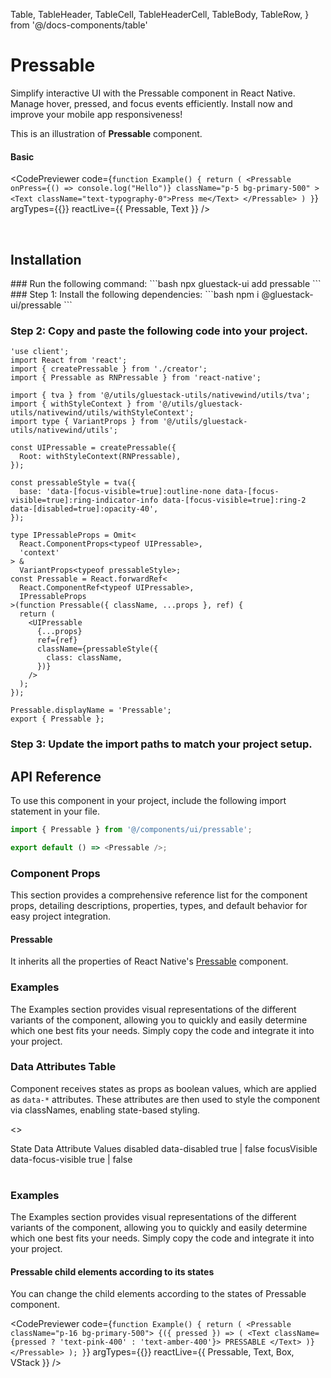 
  Table,
  TableHeader,
  TableCell,
  TableHeaderCell,
  TableBody,
  TableRow,
} from '@/docs-components/table'

# Pressable

Simplify interactive UI with the Pressable component in React Native. Manage hover, pressed, and focus events efficiently. Install now and improve your mobile app responsiveness!



This is an illustration of **Pressable** component.

  #### Basic

  
  
  <CodePreviewer
  code={`function Example() {
  return (
    <Pressable
      onPress={() => console.log("Hello")}
      className="p-5 bg-primary-500"
    >
      <Text className="text-typography-0">Press me</Text>
    </Pressable>
  )
}`}
  argTypes={{}}
  reactLive={{ Pressable, Text }}
/>

<br />

## Installation

<Tabs>
<TabItem label="CLI">
### Run the following command:
  ```bash
  npx gluestack-ui add pressable
  ```
</TabItem>
<TabItem label="Manual">
### Step 1: Install the following dependencies:
```bash
npm i @gluestack-ui/pressable
```

### Step 2: Copy and paste the following code into your project.
```tsx
'use client';
import React from 'react';
import { createPressable } from './creator';
import { Pressable as RNPressable } from 'react-native';

import { tva } from '@/utils/gluestack-utils/nativewind/utils/tva';
import { withStyleContext } from '@/utils/gluestack-utils/nativewind/utils/withStyleContext';
import type { VariantProps } from '@/utils/gluestack-utils/nativewind/utils';

const UIPressable = createPressable({
  Root: withStyleContext(RNPressable),
});

const pressableStyle = tva({
  base: 'data-[focus-visible=true]:outline-none data-[focus-visible=true]:ring-indicator-info data-[focus-visible=true]:ring-2 data-[disabled=true]:opacity-40',
});

type IPressableProps = Omit<
  React.ComponentProps<typeof UIPressable>,
  'context'
> &
  VariantProps<typeof pressableStyle>;
const Pressable = React.forwardRef<
  React.ComponentRef<typeof UIPressable>,
  IPressableProps
>(function Pressable({ className, ...props }, ref) {
  return (
    <UIPressable
      {...props}
      ref={ref}
      className={pressableStyle({
        class: className,
      })}
    />
  );
});

Pressable.displayName = 'Pressable';
export { Pressable }; 
```

### Step 3: Update the import paths to match your project setup.
</TabItem>
</Tabs>

## API Reference

To use this component in your project, include the following import statement in your file.

```ts
import { Pressable } from '@/components/ui/pressable';
```

```ts
export default () => <Pressable />;
```

### Component Props

This section provides a comprehensive reference list for the component props, detailing descriptions, properties, types, and default behavior for easy project integration.

#### Pressable

It inherits all the properties of React Native's [Pressable](https://reactnative.dev/docs/pressable) component.

### Examples

The Examples section provides visual representations of the different variants of the component, allowing you to quickly and easily determine which one best fits your needs. Simply copy the code and integrate it into your project.

### Data Attributes Table

Component receives states as props as boolean values, which are applied as ```data-*``` attributes. These attributes are then used to style the component via classNames, enabling state-based styling.

<>
  <Table>
    <TableHeader>
      <TableRow>
        <TableHeaderCell>State</TableHeaderCell>
        <TableHeaderCell>Data Attribute</TableHeaderCell>
        <TableHeaderCell>Values</TableHeaderCell>
      </TableRow>
    </TableHeader>
    <TableBody>
      <TableRow>
        <TableCell>
          <InlineCode>disabled</InlineCode>
        </TableCell>
        <TableCell>data-disabled</TableCell>
        <TableCell>
          <InlineCode>true | false</InlineCode>
        </TableCell>
      </TableRow>
      <TableRow>
        <TableCell>
          <InlineCode>focusVisible</InlineCode>
        </TableCell>
        <TableCell>data-focus-visible</TableCell>
        <TableCell>
          <InlineCode>true | false</InlineCode>
        </TableCell>
      </TableRow>
    </TableBody>
  </Table>
</>

### Examples

The Examples section provides visual representations of the different variants of the component, allowing you to quickly and easily determine which one best fits your needs. Simply copy the code and integrate it into your project.



  #### Pressable child elements according to its states

  You can change the child elements according to the states of Pressable component.
  
  <CodePreviewer
  code={`function Example() {
  return (
    <Pressable className="p-16 bg-primary-500">
      {({ pressed }) => (
        <Text className={pressed ? 'text-pink-400' : 'text-amber-400'}>
          PRESSABLE
        </Text>
      )}
    </Pressable>
  );
}`}
  argTypes={{}}
  reactLive={{ Pressable, Text, Box, VStack }}
/>